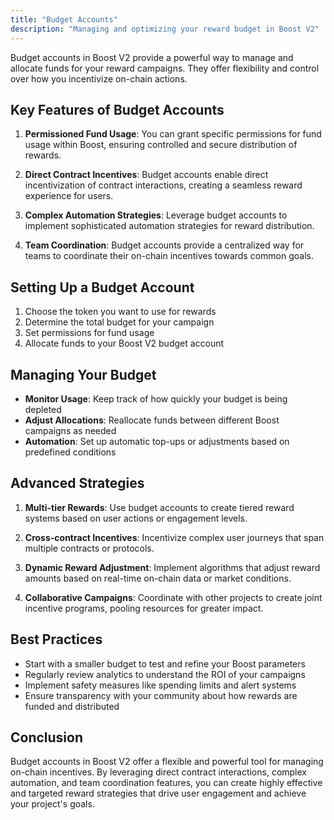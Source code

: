 ```yaml
---
title: "Budget Accounts"
description: "Managing and optimizing your reward budget in Boost V2"
---
```


Budget accounts in Boost V2 provide a powerful way to manage and allocate funds for your reward campaigns. They offer flexibility and control over how you incentivize on-chain actions.

## Key Features of Budget Accounts

1. **Permissioned Fund Usage**: You can grant specific permissions for fund usage within Boost, ensuring controlled and secure distribution of rewards.

2. **Direct Contract Incentives**: Budget accounts enable direct incentivization of contract interactions, creating a seamless reward experience for users.

3. **Complex Automation Strategies**: Leverage budget accounts to implement sophisticated automation strategies for reward distribution.

4. **Team Coordination**: Budget accounts provide a centralized way for teams to coordinate their on-chain incentives towards common goals.

## Setting Up a Budget Account

1. Choose the token you want to use for rewards
2. Determine the total budget for your campaign
3. Set permissions for fund usage
4. Allocate funds to your Boost V2 budget account

## Managing Your Budget

- **Monitor Usage**: Keep track of how quickly your budget is being depleted
- **Adjust Allocations**: Reallocate funds between different Boost campaigns as needed
- **Automation**: Set up automatic top-ups or adjustments based on predefined conditions

## Advanced Strategies

1. **Multi-tier Rewards**: Use budget accounts to create tiered reward systems based on user actions or engagement levels.

2. **Cross-contract Incentives**: Incentivize complex user journeys that span multiple contracts or protocols.

3. **Dynamic Reward Adjustment**: Implement algorithms that adjust reward amounts based on real-time on-chain data or market conditions.

4. **Collaborative Campaigns**: Coordinate with other projects to create joint incentive programs, pooling resources for greater impact.

## Best Practices

- Start with a smaller budget to test and refine your Boost parameters
- Regularly review analytics to understand the ROI of your campaigns
- Implement safety measures like spending limits and alert systems
- Ensure transparency with your community about how rewards are funded and distributed

## Conclusion

Budget accounts in Boost V2 offer a flexible and powerful tool for managing on-chain incentives. By leveraging direct contract interactions, complex automation, and team coordination features, you can create highly effective and targeted reward strategies that drive user engagement and achieve your project's goals.